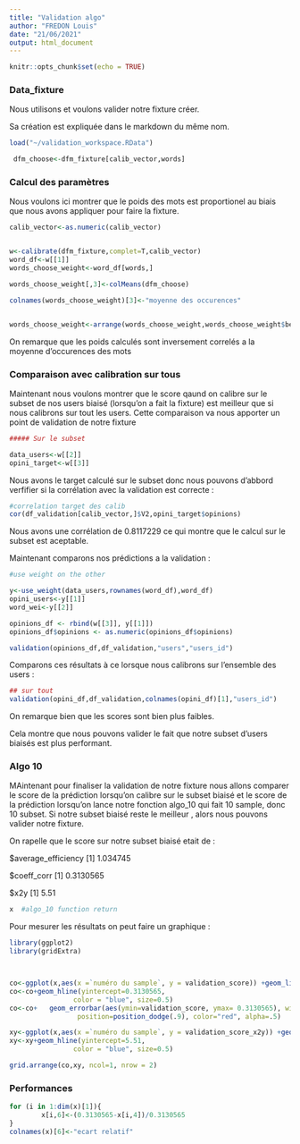 ```yaml
---
title: "Validation algo"
author: "FREDON Louis"
date: "21/06/2021"
output: html_document
---
```


```r
knitr::opts_chunk$set(echo = TRUE)
```

### Data_fixture

Nous utilisons et voulons valider notre fixture créer. 

Sa création est expliquée dans le markdown du même nom.


```r
load("~/validation_workspace.RData")

 dfm_choose<-dfm_fixture[calib_vector,words]
```




### Calcul des paramètres 

Nous voulons ici montrer que le poids des mots est proportionel au biais que nous avons appliquer pour faire la fixture.

```r
calib_vector<-as.numeric(calib_vector)


w<-calibrate(dfm_fixture,complet=T,calib_vector)
word_df<-w[[1]]
words_choose_weight<-word_df[words,]

words_choose_weight[,3]<-colMeans(dfm_choose)

colnames(words_choose_weight)[3]<-"moyenne des occurences"


words_choose_weight<-arrange(words_choose_weight,words_choose_weight$beta)


```

On remarque que les poids calculés sont inversement correlés a la moyenne d'occurences des mots

### Comparaison avec calibration sur tous

Maintenant nous voulons montrer que le score qaund on calibre sur le subset de nos users biaisé (lorsqu'on a fait la fixture) est meilleur que si nous calibrons sur tout les users. Cette comparaison va nous apporter un point de validation de notre fixture

```r
##### Sur le subset

data_users<-w[[2]]
opini_target<-w[[3]]


```

Nous avons le target calculé sur le subset donc nous pouvons d'abbord verfifier si la corrélation avec la validation est correcte :

```r
#correlation target des calib
cor(df_validation[calib_vector,]$V2,opini_target$opinions)

```
Nous avons une corrélation de  0.8117229 ce qui montre que le calcul sur le subset est aceptable.

Maintenant comparons nos prédictions a la validation :

```r
#use weight on the other

y<-use_weight(data_users,rownames(word_df),word_df)
opini_users<-y[[1]]
word_wei<-y[[2]]

opinions_df <- rbind(w[[3]], y[[1]])
opinions_df$opinions <- as.numeric(opinions_df$opinions)

validation(opinions_df,df_validation,"users","users_id")
```

Comparons ces résultats à ce lorsque nous calibrons sur l'ensemble des users :

```r
## sur tout
validation(opini_df,df_validation,colnames(opini_df)[1],"users_id")

```

On remarque bien que les scores sont bien plus faibles.

Cela montre que nous pouvons valider le fait que notre subset d'users biaisés est plus performant.





### Algo 10

MAintenant pour finaliser la validation de notre fixture nous allons comparer le score de la prédiction lorsqu'on calibre sur le subset biaisé et le score de la prédiction lorsqu'on lance notre fonction algo_10 qui fait 10 sample, donc 10 subset.
Si notre subset biaisé reste le meilleur , alors nous pouvons valider notre fixture.

On rapelle que le score sur notre subset biaisé etait de :


$average_efficiency
[1] 1.034745

$coeff_corr
[1] 0.3130565

$x2y
[1] 5.51

```r
x  #algo_10 function return 


```

Pour mesurer les résultats on peut faire un graphique :

```r
library(ggplot2)
library(gridExtra)



co<-ggplot(x,aes(x =`numéro du sample`, y = validation_score)) +geom_line()+geom_point()
co<-co+geom_hline(yintercept=0.3130565, 
                color = "blue", size=0.5)
co<-co+   geom_errorbar(aes(ymin=validation_score, ymax= 0.3130565), width=.2,
                 position=position_dodge(.9), color="red", alpha=.5) 

xy<-ggplot(x,aes(x =`numéro du sample`, y = validation_score_x2y)) +geom_line()+geom_point()
xy<-xy+geom_hline(yintercept=5.51, 
                color = "blue", size=0.5)

grid.arrange(co,xy, ncol=1, nrow = 2)

```

### Performances 

```r
for (i in 1:dim(x)[1]){
        x[i,6]<-(0.3130565-x[i,4])/0.3130565
}
colnames(x)[6]<-"ecart relatif"
```


